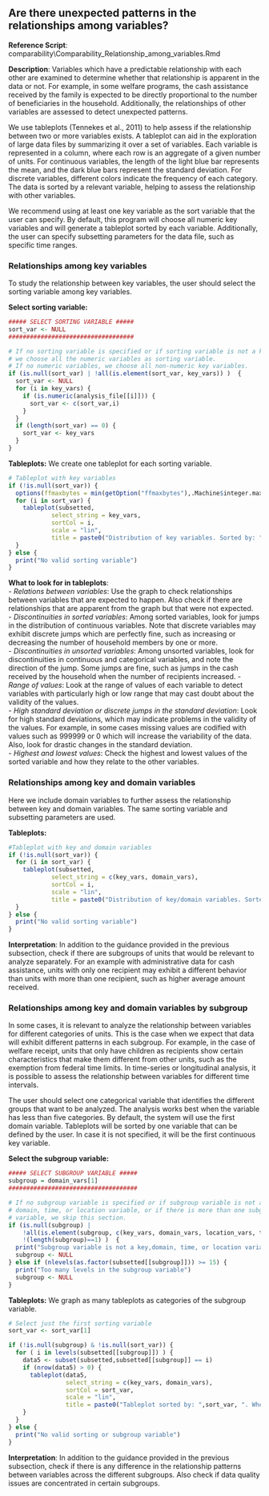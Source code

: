 ## Are there unexpected patterns in the relationships among variables?

**Reference Script**: comparability\\Comparability_Relationship_among_variables.Rmd

**Description**: Variables which have a predictable relationship with each other are examined to determine whether that relationship is apparent in the data or not. For example, in some welfare programs, the cash assistance received by the family is expected to be directly proportional to the number of beneficiaries in the household. Additionally, the relationships of other variables are assessed to detect unexpected patterns.  

We use tableplots (Tennekes et al., 2011) to help assess if the relationship between two or more variables exists. A tableplot can aid in the exploration of large data files by summarizing it over a set of variables. Each variable is represented in a column, where each row is an aggregate of a given number of units. For continuous variables, the length of the light blue bar represents the mean, and the dark blue bars represent the standard deviation. For discrete variables, different colors indicate the frequency of each category. The data is sorted by a relevant variable, helping to assess the relationship with other variables.  

We recommend using at least one key variable as the sort variable that the user can specify. By default, this program will choose all numeric key variables and will generate a tableplot sorted by each variable. Additionally, the user can specify subsetting parameters for the data file, such as specific time ranges.  
  
  
### Relationships among key variables

To study the relationship between key variables, the user should select the sorting variable among key variables.

**Select sorting variable:**
```r
##### SELECT SORTING VARIABLE #####
sort_var <- NULL
###################################

# If no sorting variable is specified or if sorting variable is not a key variable,
# we choose all the numeric variables as sorting variable.
# If no numeric variables, we choose all non-numeric key variables.
if (is.null(sort_var) | !all(is.element(sort_var, key_vars)) )  {
  sort_var <- NULL
  for (i in key_vars) {
    if (is.numeric(analysis_file[[i]])) {
      sort_var <- c(sort_var,i)
    }
  }
  if (length(sort_var) == 0) {
    sort_var <- key_vars
  }
}
```

**Tableplots:** We create one tableplot for each sorting variable.
```r
# Tableplot with key variables
if (!is.null(sort_var)) {
  options(ffmaxbytes = min(getOption("ffmaxbytes"),.Machine$integer.max * 12))
  for (i in sort_var) {
    tableplot(subsetted, 
            select_string = key_vars, 
            sortCol = i, 
            scale = "lin", 
            title = paste0("Distribution of key variables. Sorted by: ",i,"\nSubset: ",subset_text))
  }
} else {
  print("No valid sorting variable")
}
```

**What to look for in tableplots**:  
- *Relations between variables*: Use the graph to check relationships between variables that are expected to happen. Also check if there are relationships that are apparent from the graph but that were not expected.  
- *Discontinuities in sorted variables*: Among sorted variables, look for jumps in the distribution of continuous  variables. Note that discrete variables may exhibit discrete jumps which are perfectly fine, such as increasing or decreasing the number of household members by one or more.  
- *Discontinuities in unsorted variables*: Among unsorted variables, look for discontinuities in continuous and categorical variables, and note the direction of the jump. Some jumps are fine, such as jumps in the cash received by the household when the number of recipients increased.
- *Range of values*: Look at the range of values of each variable to detect variables with particularly high or low range that may cast doubt about the validity of the values.  
- *High standard deviation or discrete jumps in the standard deviation*: Look for high standard deviations, which may indicate problems in the validity of the values. For example, in some cases missing values are codified with values such as 999999 or 0 which will increase the variability of the data. Also, look for drastic changes in the standard deviation.  
- *Highest and lowest values*: Check the highest and lowest values of the sorted variable and how they relate to the other variables.  
  
  
### Relationships among key and domain variables

Here we include domain variables to further assess the relationship between key and domain variables. The same sorting variable and subsetting parameters are used.

**Tableplots:**
```r
#Tableplot with key and domain variables
if (!is.null(sort_var)) {
  for (i in sort_var) {
    tableplot(subsetted, 
            select_string = c(key_vars, domain_vars), 
            sortCol = i, 
            scale = "lin", 
            title = paste0("Distribution of key/domain variables. Sorted by: ",i,"\nSubset: ",subset_text))
  }
} else {
  print("No valid sorting variable")
}
```

**Interpretation**: In addition to the guidance provided in the previous subsection, check if there are subgroups of units that would be relevant to analyze separately. For an example with administrative data for cash assistance, units with only one recipient may exhibit a different behavior than units with more than one recipient, such as higher average amount received.  
  
  
### Relationships among key and domain variables by subgroup

In some cases, it is relevant to analyze the relationship between variables for different categories of units. This is the case when we expect that data will exhibit different patterns in each subgroup. For example, in the case of welfare receipt, units that only have children as recipients show certain characteristics that make them different from other units, such as the exemption from federal time limits. In time-series or longitudinal analysis, it is possible to assess the relationship between variables for different time intervals.

The user should select one categorical variable that identifies the different groups that want to be analyzed. The analysis works best when the variable has less than five categories. By default, the system will use the first domain variable. Tableplots will be sorted by one variable that can be defined by the user. In case it is not specified, it will be the first continuous key variable.

**Select the subgroup variable:**
```r
##### SELECT SUBGROUP VARIABLE #####
subgroup = domain_vars[1]
####################################

# If no subgroup variable is specified or if subgroup variable is not a key,
# domain, time, or location variable, or if there is more than one subgroup 
# variable, we skip this section.
if (is.null(subgroup) | 
    !all(is.element(subgroup, c(key_vars, domain_vars, location_vars, time_vars))) | 
    !(length(subgroup)==1) )  {
  print("Subgroup variable is not a key,domain, time, or location variable, or there is more than one subgroup variable")
  subgroup <- NULL
} else if (nlevels(as.factor(subsetted[[subgroup]])) >= 15) {
  print("Too many levels in the subgroup variable")
  subgroup <- NULL
}
```

**Tableplots:** We graph as many tableplots as categories of the subgroup variable.
```r
# Select just the first sorting variable 
sort_var <- sort_var[1]

if (!is.null(subgroup) & !is.null(sort_var)) {
  for ( i in levels(subsetted[[subgroup]]) ) {
    data5 <- subset(subsetted,subsetted[[subgroup]] == i)
    if (nrow(data5) > 0) {
      tableplot(data5, 
                select_string = c(key_vars, domain_vars), 
                sortCol = sort_var, 
                scale = "lin", 
                title = paste0("Tableplot sorted by: ",sort_var, ". Where ",subgroup, "= ", i,"\nSubset: ",subset_text))
    }
  }
} else {
  print("No valid sorting or subgroup variable")
}
```

**Interpretation**: In addition to the guidance provided in the previous subsection, check if there is any difference in the relationship patterns between variables across the different subgroups. Also check if data quality issues are concentrated in certain subgroups.    





